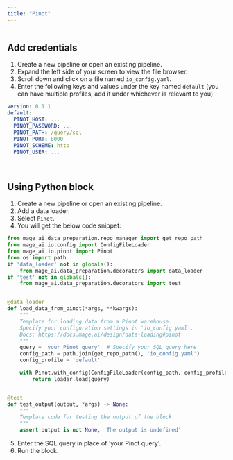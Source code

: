 ```yaml
---
title: "Pinot"
---
```


<Frame>
  <img 
      alt="" 
      src="https://pinot.apache.org/img/pinot-navbar-logo-722f37.svg" 
  />
</Frame>

## Add credentials

1. Create a new pipeline or open an existing pipeline.
2. Expand the left side of your screen to view the file browser.
3. Scroll down and click on a file named `io_config.yaml`.
4. Enter the following keys and values under the key named `default` (you can
   have multiple profiles, add it under whichever is relevant to you)

```yaml
version: 0.1.1
default:
  PINOT_HOST: ...
  PINOT_PASSWORD: ...
  PINOT_PATH: /query/sql
  PINOT_PORT: 8000
  PINOT_SCHEME: http
  PINOT_USER: ...
```

<br />

## Using Python block

1. Create a new pipeline or open an existing pipeline.
2. Add a data loader.
3. Select `Pinot`.
4. You will get the below code snippet:

```python
from mage_ai.data_preparation.repo_manager import get_repo_path
from mage_ai.io.config import ConfigFileLoader
from mage_ai.io.pinot import Pinot
from os import path
if 'data_loader' not in globals():
    from mage_ai.data_preparation.decorators import data_loader
if 'test' not in globals():
    from mage_ai.data_preparation.decorators import test


@data_loader
def load_data_from_pinot(*args, **kwargs):
    """
    Template for loading data from a Pinot warehouse.
    Specify your configuration settings in 'io_config.yaml'.
    Docs: https://docs.mage.ai/design/data-loading#pinot
    """
    query = 'your Pinot query'  # Specify your SQL query here
    config_path = path.join(get_repo_path(), 'io_config.yaml')
    config_profile = 'default'

    with Pinot.with_config(ConfigFileLoader(config_path, config_profile)) as loader:
        return loader.load(query)


@test
def test_output(output, *args) -> None:
    """
    Template code for testing the output of the block.
    """
    assert output is not None, 'The output is undefined'
```

5. Enter the SQL query in place of 'your Pinot query'.
6. Run the block.
